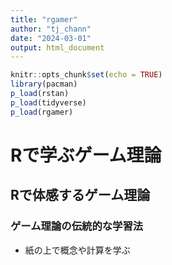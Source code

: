 ```yaml
---
title: "rgamer"
author: "tj_chann"
date: "2024-03-01"
output: html_document
---
```


```r
knitr::opts_chunk$set(echo = TRUE)
library(pacman)
p_load(rstan)
p_load(tidyverse)
p_load(rgamer)
```

# Rで学ぶゲーム理論

## Rで体感するゲーム理論

### ゲーム理論の伝統的な学習法

- 紙の上で概念や計算を学ぶ
